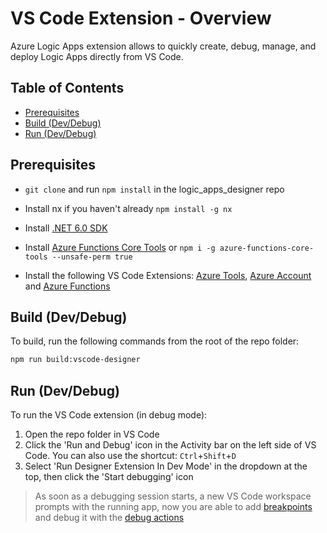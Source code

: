 
<Meta title="Docs/VS Code Extension/Overview" />

# VS Code Extension - Overview

Azure Logic Apps extension allows to quickly create, debug, manage, and deploy Logic Apps directly from VS Code.

## Table of Contents

- <a href="#prerequisites">Prerequisites</a>
- <a href="#build">Build (Dev/Debug)</a>
- <a href="#run">Run (Dev/Debug)</a>

<h2 id="prerequisites">Prerequisites</h2>

- `git clone` and run `npm install` in the logic_apps_designer repo
- Install nx if you haven't already `npm install -g nx`

- Install [.NET 6.0 SDK](https://dotnet.microsoft.com/en-us/download/dotnet/6.0)
- Install [Azure Functions Core Tools](https://github.com/Azure/azure-functions-core-tools) or `npm i -g azure-functions-core-tools --unsafe-perm true`
- Install the following VS Code Extensions: [Azure Tools](https://marketplace.visualstudio.com/items?itemName=ms-vscode.vscode-node-azure-pack), [Azure Account](https://marketplace.visualstudio.com/items?itemName=ms-vscode.azure-account)
  and [Azure Functions](https://marketplace.visualstudio.com/items?itemName=ms-azuretools.vscode-azurefunctions)

<h2 id="build">Build (Dev/Debug)</h2>

To build, run the following commands from the root of the repo folder:

```bash
npm run build:vscode-designer
```

<h2 id="run">Run (Dev/Debug)</h2>

To run the VS Code extension (in debug mode):

1.  Open the repo folder in VS Code
2.  Click the 'Run and Debug' icon in the Activity bar on the left side of VS Code. You can also use the shortcut: `Ctrl`+`Shift`+`D`
3.  Select 'Run Designer Extension In Dev Mode' in the dropdown at the top, then click the 'Start debugging' icon

> As soon as a debugging session starts, a new VS Code workspace prompts with the running app, now you are able to add [breakpoints](https://code.visualstudio.com/docs/editor/debugging#_breakpoints) and
> debug it with the [debug actions](https://code.visualstudio.com/docs/editor/debugging#_debug-actions)
